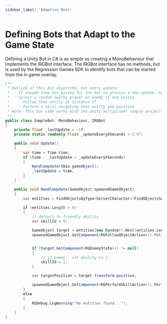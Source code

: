 ```yaml
---
sidebar_label: 'Adaptive Bots'
---
```



# Defining Bots that Adapt to the Game State

Defining a Unity Bot in C# is as simple as creating a MonoBehaviour that implements the IRGBot interface.
The IRGBot interface has no methods, but is used by the Regression Games SDK to identify bots that can be started from the in game overlay.

<Tabs>
<TabItem value="sample_Bot" label="Perform actions on players and NPCs" default>

```csharp
/**
 * Outline of this Bot algorithm. For every update:
 *  - If enough time has passed for the bot to process a new update, handle the update.
 *  - Select a random nearby player or enemy if one exists
 *    - Follow that entity at distance 2f
 *    - Perform a skill targeting that entity and position
 * Note: This bot code works with the Unity multiplayer sample project fork @ https://github.com/Regression-Games/RGBossRoom
 */
public class SampleBot: MonoBehaviour, IRGBot
{
    private float _lastUpdate = -1f;
    private static readonly float _updateEveryXSeconds = 2.0f;

    public void Update()
    {
        var time = Time.time;
        if (time - _lastUpdate > _updateEveryXSeconds)
        {
            HandleUpdate(this.gameObject);
            _lastUpdate = time;
        }
    }

    public void HandleUpdate(GameObject spawnedGameObject)
    {
        var entities = FindObjectsByType<ServerCharacter>(FindObjectsSortMode.None);

        if (entities.Length > 0)
        {
            // default to friendly ability
            var skillId = 0;

            GameObject target = entities[new Random().Next(entities.Length)].gameObject;
            spawnedGameObject.GetComponent<RGFollowObjectAction>().FollowObject(target.transform, 2f);


            if (target.GetComponent<RGEnemyState>() != null)
            {
                // if enemy.. set ability to 1
                skillId = 1;
            }

            var targetPosition = target.transform.position;

            spawnedGameObject.GetComponent<RGPerformSkillAction>().PerformSkill(skillId, target.GetInstanceID(), targetPosition);
        }
        else
        {
            RGDebug.LogWarning("No entities found...");
        }
    }
}
```
</TabItem>
</Tabs>


